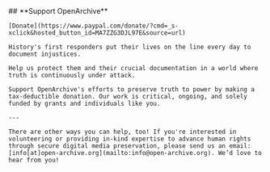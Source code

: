 
<DonateSection>
    ## **Support OpenArchive**

    [Donate](https://www.paypal.com/donate/?cmd=_s-xclick&hosted_button_id=MA7ZZG3DJL97E&source=url)

    History's first responders put their lives on the line every day to document injustices.

    Help us protect them and their crucial documentation in a world where truth is continuously under attack.

    Support OpenArchive's efforts to preserve truth to power by making a tax-deductible donation. Our work is critical, ongoing, and solely funded by grants and individuals like you.

    ---

    There are other ways you can help, too! If you're interested in volunteering or providing in-kind expertise to advance human rights through secure digital media preservation, please send us an email: [info[at]open-archive.org](mailto:info@open-archive.org). We’d love to hear from you!

</DonateSection>
